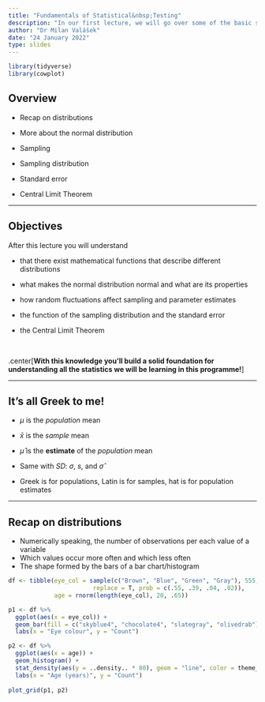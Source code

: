 ```yaml
---
title: "Fundamentals of Statistical&nbsp;Testing"
description: "In our first lecture, we will go over some of the basic statistical concepts, adding to our knowledge of distributions and sampling. We will discuss the essential properties of the normal distribution and how we can use them to make inferences from samples to populations. Finally, we will talk about a core principle of statistical testing, the Central Limit Theorem."
author: "Dr Milan Valášek"
date: "24 January 2022"
type: slides
---
```


```r
library(tidyverse)
library(cowplot)
```

## Overview

- Recap on distributions

- More about the normal distribution

- Sampling

- Sampling distribution

- Standard error

- Central Limit Theorem

---

## Objectives

After this lecture you will understand

- that there exist mathematical functions that describe different distributions

- what makes the normal distribution normal and what are its properties

- how random fluctuations affect sampling and parameter estimates

- the function of the sampling distribution and the standard error

- the Central Limit Theorem

&nbsp;

.center[**With this knowledge you'll build a solid foundation for understanding all the statistics we will be learning in this programme!**]


---

## It's all Greek to me!

- $\mu$ is the *population* mean

- $\bar{x}$ is the *sample* mean

- $\hat{\mu}$ is the **estimate** of the *population* mean

- Same with *SD*: $\sigma$, $s$, and $\hat{\sigma}$

- Greek is for populations, Latin is for samples, hat is for population estimates

---

## Recap on distributions

- Numerically speaking, the number of observations per each value of a variable
- Which values occur more often and which less often
- The shape formed by the bars of a bar chart/histogram


```r
df <- tibble(eye_col = sample(c("Brown", "Blue", "Green", "Gray"), 555,
                        replace = T, prob = c(.55, .39, .04, .02)),
             age = rnorm(length(eye_col), 20, .65))

p1 <- df %>%
  ggplot(aes(x = eye_col)) +
  geom_bar(fill = c("skyblue4", "chocolate4", "slategray", "olivedrab"), colour=NA) +
  labs(x = "Eye colour", y = "Count")

p2 <- df %>%
  ggplot(aes(x = age)) +
  geom_histogram() +
  stat_density(aes(y = ..density.. * 80), geom = "line", color = theme_col, lwd = 1) +
  labs(x = "Age (years)", y = "Count")
  
plot_grid(p1, p2)
```


